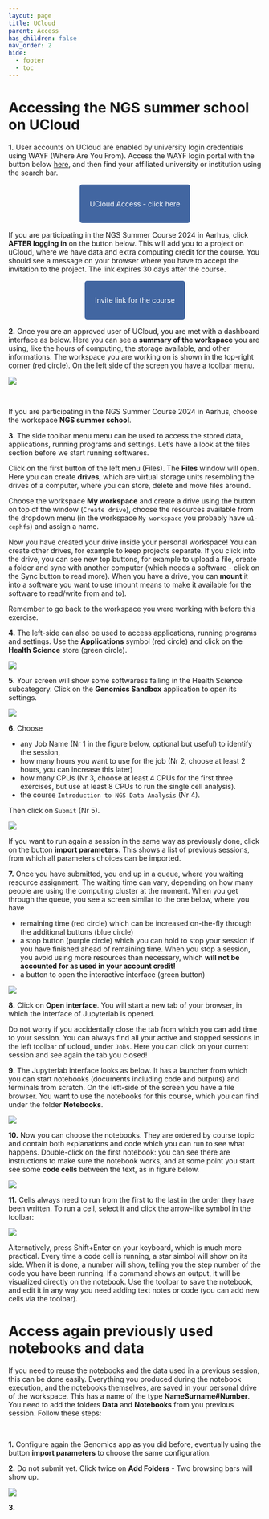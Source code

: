 ```yaml
---
layout: page
title: UCloud
parent: Access
has_children: false
nav_order: 2
hide:
  - footer
  - toc
---
```


# Accessing the NGS summer school on UCloud

**1.** User accounts on UCloud are enabled by university login credentials using WAYF (Where Are You From). Access the WAYF login portal with the button below [here](https://cloud.sdu.dk/), and then find your affiliated university or institution using the search bar. 

&nbsp;

 <p align="center">
  <a href="https://cloud.sdu.dk" style="background-color: #4266A1; color: #FFFFFF; padding: 30px 20px; text-decoration: none; border-radius: 5px;">
    UCloud Access
    - click here
  </a>
</p>

&nbsp;

:::{.callout-warning title="NGS summer school"}

If you are participating in the NGS Summer Course 2024 in Aarhus, click **AFTER logging in** on the button below. This will add you to a project on uCloud, where we have data and extra computing credit for the course. You should see a message on your browser where you have to accept the invitation to the project. The link expires 30 days after the course.

&nbsp; 

<p align="center">
  <a href="https://cloud.sdu.dk/app/projects/invite/48779752-3cd2-41f7-b497-fc465d24990b" style="background-color: #4266A1; color: #FFFFFF; padding: 30px 20px; text-decoration: none; border-radius: 5px;">
    Invite link
    for the course
  </a>
</p>

&nbsp; 

:::

**2.** Once you are an approved user of UCloud, you are met with a dashboard interface as below. Here you can see a **summary of the workspace** you are using, like the hours of computing, the storage available, and other informations. The workspace you are working on is shown in the top-right corner (red circle). On the left side of the screen you have a toolbar menu.

![](../images/dashboard_edit.png)

&nbsp;

:::{.callout-warning title="NGS summer school"}

If you are participating in the NGS Summer Course 2024 in Aarhus, choose the workspace **NGS summer school**.

:::

**3.**  The side toolbar menu menu can be used to access the stored data, applications, running programs and settings. Let's have a look at the files section before we start running softwares.

:::{.callout-warning title="Exercise: drives and file explorer"}

Click on the first button of the left menu (Files). The **Files** window will open. Here you can create **drives**, which are virtual storage units resembling the drives of a computer, where you can store, delete and move files around.

Choose the workspace **My workspace** and create a drive using the button on top of the window (`Create drive`), choose the resources available from the dropdown menu (in the workspace `My workspace` you probably have `u1-cephfs`) and assign a name. 

Now you have created your drive inside your personal workspace! You can create other drives, for example to keep projects separate. If you click into the drive, you can see new top buttons, for example to upload a file, create a folder and sync with another computer (which needs a software - click on the Sync button to read more). When you have a drive, you can **mount** it into a software you want to use (mount means to make it available for the software to read/write from and to).

Remember to go back to the workspace you were working with before this exercise.
:::

**4.**  The left-side can also be used to access applications, running programs and settings. Use the **Applications** symbol (red circle) and click on the **Health Science** store (green circle). 

![](../images/appsMenu_edit.png)

**5.**  Your screen will show some softwaress falling in the Health Science subcategory. Click on the **Genomics Sandbox** application to open its settings.

![](../images/genomicsSandbox.png)

**6.** Choose 

  - any Job Name (Nr 1 in the figure below, optional but useful) to identify the session, 
  - how many hours you want to use for the job (Nr 2, choose at least 2 hours, you can increase this later)
  - how many CPUs (Nr 3, choose at least 4 CPUs for the first three exercises, but use at least 8 CPUs to run the single cell analysis). 
  - the course `Introduction to NGS Data Analysis` (Nr 4). 
  
  Then click on `Submit` (Nr 5).

![](../images/appSetup_edit.png)

:::{.callout-tip title="Reuse parameters"}

If you want to run again a session in the same way as previously done, click on the button **import parameters**. This shows a list of previous sessions, from which all parameters choices can be imported.

:::

**7.** Once you have submitted, you end up in a queue, where you waiting resource assignment. The waiting time can vary, depending on how many people are using the computing cluster at the moment. When you get through the queue, you see a screen similar to the one below, where you have

- remaining time (red circle) which can be increased on-the-fly through the additional buttons (blue circle)
- a stop button (purple circle) which you can hold to stop your session if you have finished ahead of remaining time. When you stop a session, you avoid using more resources than necessary, which **will not be accounted for as used in your account credit!**
- a button to open the interactive interface (green button)

![](../images/runningApp_edit.png)

**8.** Click on **Open interface**. You will start a new tab of your browser, in which the interface of Jupyterlab is opened.

:::{.callout-tip title="find again your sessions"}

Do not worry if you accidentally close the tab from which you can add time to your session. You can always find all your active and stopped sessions in the left toolbar of ucloud, under `Jobs`. Here you can click on your current session and see again the tab you closed!

:::

**9.** The Jupyterlab interface looks as below. It has a launcher from which you can start notebooks (documents including code and outputs) and terminals from scratch. On the left-side of the screen you have a file browser. You want to use the notebooks for this course, which you can find under the folder **Notebooks**.

![](../images/jupyterStart.png)

**10.** Now you can choose the notebooks. They are ordered by course topic and contain both explanations and code which you can run to see what happens. Double-click on the first notebook: you can see there are instructions to make sure the notebook works, and at some point you start see some **code cells** between the text, as in figure below.

![](../images/nbInstructions.png)

**11.** Cells always need to run from the first to the last in the order they have been written. To run a cell, select it and click the arrow-like symbol in the toolbar:

![](../images/jupyterToolbar.png)

Alternatively, press Shift+Enter on your keyboard, which is much more practical. Every time a code cell is running, a star simbol will show on its side. When it is done, a number will show, telling you the step number of the code you have been running. If a command shows an output, it will be visualized directly on the notebook. Use the toolbar to save the notebook, and edit it in any way you need adding text notes or code (you can add new cells via the toolbar).

# Access again previously used notebooks and data

If you need to reuse the notebooks and the data used in a previous session, this can be done easily. Everything you produced during the notebook execution, and the notebooks themselves, are saved in your personal drive of the workspace. This has a name of the type **NameSurname#Number**. You need to add the folders **Data** and **Notebooks** from you previous session. Follow these steps:

&nbsp;

**1.** Configure again the Genomics app as you did before, eventually using the button **import parameters** to choose the same configuration.

**2.** Do not submit yet. Click twice on **Add Folders** - Two browsing bars will show up.

![](../images/addFolderEmpty.png)

**3.** 




